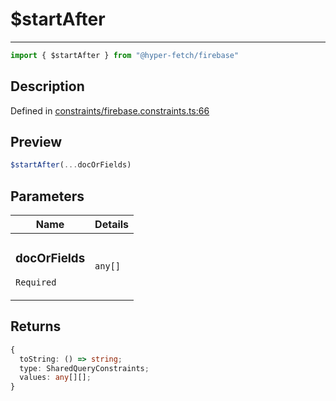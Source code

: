 

# $startAfter

<div class="api-docs__separator" data-reactroot="">

---

</div><div class="api-docs__import" data-reactroot="">

```ts
import { $startAfter } from "@hyper-fetch/firebase"
```

</div><div class="api-docs__section">

## Description

</div><div class="api-docs__description"><span class="api-docs__do-not-parse">



</span></div><p class="api-docs__definition">

Defined in [constraints/firebase.constraints.ts:66](https://github.com/BetterTyped/hyper-fetch/blob/cc329b91/packages/adapter-firebase/src/constraints/firebase.constraints.ts#L66)

</p><div class="api-docs__section">

## Preview

</div><div class="api-docs__preview fn">

```ts
$startAfter(...docOrFields)
```

</div><div class="api-docs__section">

## Parameters

</div><div class="api-docs__parameters"><table><thead><tr><th>Name</th><th>Details</th></tr></thead><tbody><tr param-data="docOrFields"><td class="api-docs__param-name required">

### docOrFields 

`Required`

</td><td class="api-docs__param-type">

`any[]`

</td></tr></tbody></table></div><div class="api-docs__section">

## Returns

</div><div class="api-docs__returns">

```ts
{
  toString: () => string;
  type: SharedQueryConstraints;
  values: any[][];
}
```

</div>